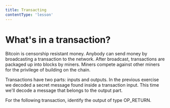 ```yaml
---
title: Transacting
contentType: 'lesson'
---
```


# What's in a transaction?

Bitcoin is censorship resistant money. Anybody can send money by broadcasting a transaction to the network. After broadcast, transactions are packaged up into blocks by miners. Miners compete against other miners for the privilege of building on the chain.

Transactions have two parts: inputs and outputs. In the previous exercise we decoded a secret message found inside a transaction input. This time we'll decode a message that belongs to the output part.

For the following transaction, identify the output of type OP_RETURN.
